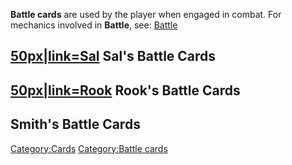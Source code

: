 {{stub}}

'''Battle cards''' are used by the player when engaged in combat. For mechanics involved in '''Battle''', see: [[Battle]]

== [[file:Sal Portrait.png|50px|link=Sal]] Sal's Battle Cards  ==
{{cols|3|
*[[Absolute Domination]]
*[[Active Defense]]
*[[Adapt]]
*[[Assault]]
*[[Backstab]]
*[[Barbed Defense]]
*[[Barnacle]]
*[[Battle Scars]]
*[[Bedlam]]
*[[Blade Flash]]
*[[Blade Fury]]
*[[Blademouth Beating]]
*[[Blood Guard]]
*[[Bloodbath]]
*[[Boulder Stance]]
*[[Brazen Attack]]
*[[Breather]]
*[[Burst]]
*[[Carve]]
*[[Chamber]]
*[[Churn]]
*[[Combination]]
*[[Concentrate]]
*[[Cross]]
*[[Crusher]]
*[[Crushing Blow]]
*[[Cynotrainer]]
*[[Dagger Storm]]
**Blade Flash
*[[Dagger Throw]]
*[[Deception]]
*[[Deepstance]]
*[[Defensive Surge]]
*[[Discharge]]
*[[Doom]]
*[[Drunken Master]]
*[[Duster]]
*[[Echo Strike]]
*[[Efficient Disposal]]
*[[Elbow Strike]]
*[[Exertion]]
*[[Feint]]
*[[Fight Dirty]]
**Enrage
**Hide
**Mud Tosser
**Scrapper
**Scrounge
**Slash
**Throw Dust
**Trip
*[[Focused Assault]]
*[[Follow Through]]
*[[Footwork]]
*[[Freighter]]
*[[Gash]]
*[[Ghost Strike]]
*[[Haymaker]]
*[[Hemophage]]
*[[Hemorrhage]]
*[[Hilt Bash]]
*[[Improved Accuracy]]
*[[Inside Fighting]]
*[[Into the Night]]
*[[Jarackle Free-Fighting]]
*[[Kidney Shot]]
*[[Kra'deshi Barbstorm]]
*[[Lacerate]]
*[[Leech]]
*[[Murder Bay Boxing]]
*[[Muscle Memory]]
*[[Over Extension]]
*[[Prediction]]
*[[Projector]]
*[[Psionic Feedback]]
*[[Ravenous]]
*[[Readiness]]
*[[Rebound]]
*[[Reckless Swing]]
*[[Relentless]]
*[[Resonance]]
*[[Reversal]]
*[[Rummage]]
*[[Sal's Daggers]]
***Hammer Grip
***Saber Grip
**[[Sal's Bloody Daggers]]
***Gouge
***Vertical Slash
**[[Sal's Combo Daggers]]
***Gut Shot
***Rain of Blades
*[[Scatter]]
*[[Seeker]]
*[[Shadow Mastery]]
*[[Sharpen]]
*[[Shoulder Roll]]
*[[Silent Steel]]
*[[Size Up]]
*[[Slaughter]]
*[[Slice]]
*[[Slippery]]
*[[Sneak Attack]]
*[[Spare Blades]]
**Blade Flash
*[[Specialty]]
*[[Spines]]
*[[Stab]]
*[[Stomp]]
*[[Stringer]]
*[[Survival Reflexes]]
*[[Switch Blade]]
*[[Tackle]]
*[[Target Practice]]
*[[Terrorize]]
*[[The Slip]]
*[[Thieves' Instinct]]
*[[Thirst]]
*[[Trained Strike]]
*[[Uppercut]]
*[[Viciousness]]
*[[Vital Strikes]]
*[[Waylay]]
*[[Wild Lunge]]
*[[Wind Up]]
*[[Wretched Strike]]
*[[Zig Zag]]
}}

== [[file:Rook Portrait.png|50px|link=Rook]] Rook's Battle Cards ==
{{cols|3|
*[[Accelerant]]
*[[Ammo Pouch]]
**Deep Breath
*[[Amplifier]]
*[[Arc Deflection]]
*[[AutoDog Blaster]]
*[[Backfire]]
*[[Blast]]
*[[Blinders]]
*[[Blowout]]
*[[Boat Anchor]]
*[[Bolster Shot]]
*[[Brain Burn]]
*[[Brain Tick]]
*[[Burner]]
*[[Cataclysm]]
*[[Cauterize]]
*[[Char]]
*[[Charged Barrage]]
*[[Cheap Shot]]
*[[Chimney]]
*[[Clean Open]]
*[[Clear Shot]]
*[[Crackle]]
*[[Crank]]
*[[Current]]
*[[Cyclone]]
*[[Direct Hit]]
*[[Double Time]]
*[[Dynamo Round]]
*[[Ego Rip]]
*[[Fan the Hammer]]
*[[Firestorm]]
*[[Fistful]]
*[[Flow]]
*[[Focused Strike]]
*[[Fully Loaded]]
*[[Gallery]]
*[[Gemini]]
*[[Gun Smoke]]
*[[Gunslinger]]
*[[Hair Trigger]]
*[[Hunker Down]]
*[[Induction]]
*[[Jolt]]
*[[Kick]]
*[[Laser Sight]]
*[[Lifeline]]
*[[Loader]]
*[[Lucky Shot]]
*[[Mantle]]
*[[Melt]]
*[[Muddle]]
*[[Offset]]
*[[Overheater]]
*[[Pistol Whip]]
*[[Posture]]
*[[Psionic Storm]]
**Affliction
*[[Pulse]]
*[[Quick Fire]]
*[[Rat Shot]]
*[[Readied]]
*[[Reserve Round]]
*[[Resonator]]
*[[Ripper]]
*[[Riptide]]
*[[Robo-kick]]
*[[Scanner]]
*[[Scatterphase]]
*[[Scour]]
*[[Sear]]
*[[Searing Bullet]]
*[[Shear]]
*[[Shill Shot]]
*[[Shock Therapy]]
*[[Shovel]]
*[[Spare Battery]]
*[[Spurs]]
*[[Squeeze]]
*[[Striker]]
*[[Sucker Punch]]
*[[Suppressing Fire]]
*[[Surge Coil]]
*[[Take Aim]]
*[[Take Cover]]
*[[Tank]]
*[[Telegraph]]
*[[Tracer Round]]
*[[Tremor]]
*[[Trick Shot]]
*[[Twist]]
*[[Vantage]]
*[[Vent]]
*[[Wave]]
*[[Weak Points]]
*[[Whirl]]
*[[Wildfire]]
*[[Wounding Shot]]
*[[Yote Shot]]
*[[Zero]]
}}

== Smith's Battle Cards ==


[[Category:Cards]]
[[Category:Battle cards]]